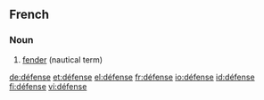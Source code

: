 ==French==

===Noun===
{{infl|fr|noun}}

# [[fender]] (nautical term)

{{tbot entry|French|fender|2007|November}}

[[de:défense]]
[[et:défense]]
[[el:défense]]
[[fr:défense]]
[[io:défense]]
[[id:défense]]
[[fi:défense]]
[[vi:défense]]